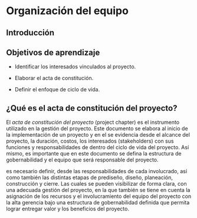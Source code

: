 # Organización del equipo

## Introducción



## Objetivos de aprendizaje

+ Identificar los interesados vinculados al proyecto.

+ Elaborar el acta de constitución.

+ Definir el enfoque de ciclo de vida.


## ¿Qué es el acta de constitución del proyecto?

El *acta de constitución del proyecto* (project chapter) es el instrumento utilizado en la gestión del proyecto. Este documento se elabora al inicio de la implementación de un proyecto y en el se evidencia desde el alcance del proyecto, la duración, costos, los interesados (stakeholders) con sus funciones y responsabilidades de dentro del ciclo de vida del proyecto. Así mismo, es importante que en este documento se defina la estructura de gobernabilidad y el equipo que será responsable del proyecto.


es necesario definir, desde las responsabilidades de cada involucrado, así como también las distintas etapas de prediseño, diseño, planeación, construcción y cierre. Las cuales se pueden visibilizar de forma clara, con una adecuada gestión del proyecto, en la que también se tiene en cuenta la asignación de los recursos y el involucramiento del equipo del proyecto con la alta gerencia bajo una estructura de gobernabilidad definida que permita lograr entregar valor y los beneficios del proyecto.